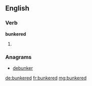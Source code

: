 ==English==

===Verb===
'''bunkered'''

# {{past of|bunker}}

===Anagrams===
* [[debunker#English|debunker]]

[[de:bunkered]]
[[fr:bunkered]]
[[mg:bunkered]]